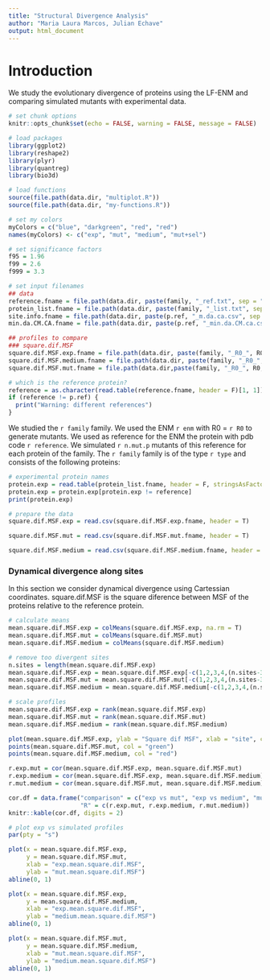 ```yaml
---
title: "Structural Divergence Analysis"
author: "Maria Laura Marcos, Julian Echave"
output: html_document
---
```


# Introduction
We study the evolutionary divergence of proteins using the LF-ENM and comparing simulated mutants with experimental data.

```r
# set chunk options
knitr::opts_chunk$set(echo = FALSE, warning = FALSE, message = FALSE)
```

```r
# load packages
library(ggplot2)
library(reshape2)
library(plyr)
library(quantreg)
library(bio3d)

# load functions
source(file.path(data.dir, "multiplot.R"))
source(file.path(data.dir, "my-functions.R")) 
```

```r
# set my colors
myColors = c("blue", "darkgreen", "red", "red") 
names(myColors) <- c("exp", "mut", "medium", "mut+sel")
```

```r
# set significance factors
f95 = 1.96
f99 = 2.6
f999 = 3.3
```

```r
# set input filenames
## data
reference.fname = file.path(data.dir, paste(family, "_ref.txt", sep = ""))
protein_list.fname = file.path(data.dir, paste(family, "_list.txt", sep = ""))
site.info.fname = file.path(data.dir, paste(p.ref, "_m.da.ca.csv", sep = ""))
min.da.CM.CA.fname = file.path(data.dir, paste(p.ref, "_min.da.CM.ca.csv", sep = ""))

## profiles to compare
### square.dif.MSF
square.dif.MSF.exp.fname = file.path(data.dir, paste(family, "_R0_", R0, "_beta_no.sel_K.analysis_Keff_out_m.exp.square.dif.MSF.csv", sep = ""))
square.dif.MSF.medium.fname = file.path(data.dir, paste(family, "_R0_", R0, "_beta_medium.sel_K.analysis_Keff_out_m.theo.square.dif.MSF.csv", sep = ""))
square.dif.MSF.mut.fname = file.path(data.dir,paste(family, "_R0_", R0, "_beta_no.sel_K.analysis_Keff_out_m.theo.square.dif.MSF.csv", sep = ""))

```

```r
# which is the reference protein?
reference = as.character(read.table(reference.fname, header = F)[1, 1])
if (reference != p.ref) {
  print("Warning: different references")
}
```

We studied the `r family` family. 
We used the ENM `r enm` with R0 = `r R0` to generate mutants.
We used as reference for the ENM the protein with pdb code `r reference`. 
We simulated `r n.mut.p` mutants of this reference for each protein of the family.
The `r family` family is of the type `r type` and consists of the following proteins:

```r
# experimental protein names
protein.exp = read.table(protein_list.fname, header = F, stringsAsFactors = F)[, 1]
protein.exp = protein.exp[protein.exp != reference]
print(protein.exp)
```

```r
# prepare the data
square.dif.MSF.exp = read.csv(square.dif.MSF.exp.fname, header = T)

square.dif.MSF.mut = read.csv(square.dif.MSF.mut.fname, header = T)

square.dif.MSF.medium = read.csv(square.dif.MSF.medium.fname, header = T)
```

### Dynamical divergence along sites

In this section we consider dynamical divergence using Cartessian coordinates. square.dif.MSF is the square diference between MSF of the proteins relative to the reference protein.


```r
# calculate means
mean.square.dif.MSF.exp = colMeans(square.dif.MSF.exp, na.rm = T)
mean.square.dif.MSF.mut = colMeans(square.dif.MSF.mut)
mean.square.dif.MSF.medium = colMeans(square.dif.MSF.medium)

# remove too divergent sites 
n.sites = length(mean.square.dif.MSF.exp)
mean.square.dif.MSF.exp = mean.square.dif.MSF.exp[-c(1,2,3,4,(n.sites-3), (n.sites-2), (n.sites-1), n.sites)]
mean.square.dif.MSF.mut = mean.square.dif.MSF.mut[-c(1,2,3,4,(n.sites-3), (n.sites-2), (n.sites-1), n.sites)]
mean.square.dif.MSF.medium = mean.square.dif.MSF.medium[-c(1,2,3,4,(n.sites-3), (n.sites-2), (n.sites-1), n.sites)]

# scale profiles
mean.square.dif.MSF.exp = rank(mean.square.dif.MSF.exp)
mean.square.dif.MSF.mut = rank(mean.square.dif.MSF.mut)
mean.square.dif.MSF.medium = rank(mean.square.dif.MSF.medium)

plot(mean.square.dif.MSF.exp, ylab = "Square dif MSF", xlab = "site", col = "blue")
points(mean.square.dif.MSF.mut, col = "green")
points(mean.square.dif.MSF.medium, col = "red")

r.exp.mut = cor(mean.square.dif.MSF.exp, mean.square.dif.MSF.mut)
r.exp.medium = cor(mean.square.dif.MSF.exp, mean.square.dif.MSF.medium)
r.mut.medium = cor(mean.square.dif.MSF.mut, mean.square.dif.MSF.medium)

cor.df = data.frame("comparison" = c("exp vs mut", "exp vs medium", "mut vs medium"),
                    "R" = c(r.exp.mut, r.exp.medium, r.mut.medium))
knitr::kable(cor.df, digits = 2)

# plot exp vs simulated profiles 
par(pty = "s")

plot(x = mean.square.dif.MSF.exp, 
     y = mean.square.dif.MSF.mut, 
     xlab = "exp.mean.square.dif.MSF", 
     ylab = "mut.mean.square.dif.MSF")
abline(0, 1)

plot(x = mean.square.dif.MSF.exp, 
     y = mean.square.dif.MSF.medium, 
     xlab = "exp.mean.square.dif.MSF", 
     ylab = "medium.mean.square.dif.MSF")
abline(0, 1)

plot(x = mean.square.dif.MSF.mut, 
     y = mean.square.dif.MSF.medium, 
     xlab = "mut.mean.square.dif.MSF", 
     ylab = "medium.mean.square.dif.MSF")
abline(0, 1)
```
